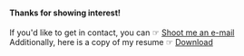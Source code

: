 #### Thanks for showing interest! ####  

If you'd like to get in contact, you can    ☞ [Shoot me an e-mail](mailto:someone@yoursite.com)  
Additionally, here is a copy of my resume ☞ [Download](mailto:someone@yoursite.com)